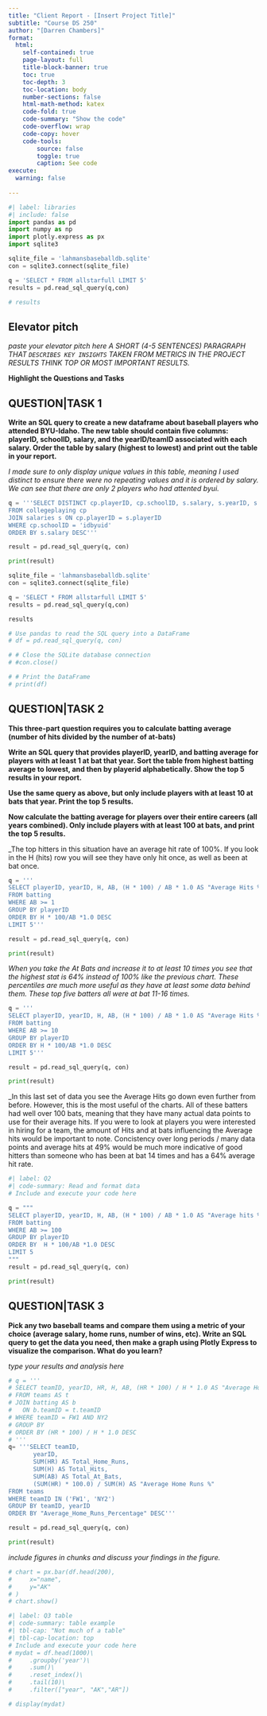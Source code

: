 ```yaml
---
title: "Client Report - [Insert Project Title]"
subtitle: "Course DS 250"
author: "[Darren Chambers]"
format:
  html:
    self-contained: true
    page-layout: full
    title-block-banner: true
    toc: true
    toc-depth: 3
    toc-location: body
    number-sections: false
    html-math-method: katex
    code-fold: true
    code-summary: "Show the code"
    code-overflow: wrap
    code-copy: hover
    code-tools:
        source: false
        toggle: true
        caption: See code
execute: 
  warning: false
    
---
```


```python
#| label: libraries
#| include: false
import pandas as pd
import numpy as np
import plotly.express as px
import sqlite3
```

```python
sqlite_file = 'lahmansbaseballdb.sqlite'
con = sqlite3.connect(sqlite_file)

q = 'SELECT * FROM allstarfull LIMIT 5'
results = pd.read_sql_query(q,con)

# results
```


## Elevator pitch

_paste your elevator pitch here_
_A SHORT (4-5 SENTENCES) PARAGRAPH THAT `DESCRIBES KEY INSIGHTS` TAKEN FROM METRICS IN THE PROJECT RESULTS THINK TOP OR MOST IMPORTANT RESULTS._



__Highlight the Questions and Tasks__

## QUESTION|TASK 1

__Write an SQL query to create a new dataframe about baseball players who attended BYU-Idaho. The new table should contain five columns: playerID, schoolID, salary, and the yearID/teamID associated with each salary. Order the table by salary (highest to lowest) and print out the table in your report.__


_I made sure to only display unique values in this table, meaning I used distinct to ensure there were no repeating values and it is ordered by salary. We can see that there are only 2 players who had attented byui._
```python

q = '''SELECT DISTINCT cp.playerID, cp.schoolID, s.salary, s.yearID, s.teamID
FROM collegeplaying cp
JOIN salaries s ON cp.playerID = s.playerID
WHERE cp.schoolID = 'idbyuid'
ORDER BY s.salary DESC'''

result = pd.read_sql_query(q, con)

print(result)
```

```python
sqlite_file = 'lahmansbaseballdb.sqlite'
con = sqlite3.connect(sqlite_file)

q = 'SELECT * FROM allstarfull LIMIT 5'
results = pd.read_sql_query(q,con)

results
```

```python
# Use pandas to read the SQL query into a DataFrame
# df = pd.read_sql_query(q, con)

# # Close the SQLite database connection
# #con.close()

# # Print the DataFrame
# print(df)
```



## QUESTION|TASK 2

__This three-part question requires you to calculate batting average (number of hits divided by the number of at-bats)__

__Write an SQL query that provides playerID, yearID, and batting average for players with at least 1 at bat that year. Sort the table from highest batting average to lowest, and then by playerid alphabetically. Show the top 5 results in your report.__

__Use the same query as above, but only include players with at least 10 at bats that year. Print the top 5 results.__

__Now calculate the batting average for players over their entire careers (all years combined). Only include players with at least 100 at bats, and print the top 5 results.__

_The top hitters in this situation have an average hit rate of 100%. If you look in the H (hits) row you will see they have only hit once, as well as been at bat once. 
```python
q = '''
SELECT playerID, yearID, H, AB, (H * 100) / AB * 1.0 AS "Average Hits %"
FROM batting
WHERE AB >= 1 
GROUP BY playerID
ORDER BY H * 100/AB *1.0 DESC 
LIMIT 5'''

result = pd.read_sql_query(q, con)

print(result)
```

_When you take the At Bats and increase it to at least 10 times you see that the highest stat is 64% instead of 100% like the previous chart. These percentiles are much more useful as they have at least some data behind them. These top five batters all were at bat 11-16 times._

```python
q = '''
SELECT playerID, yearID, H, AB, (H * 100) / AB * 1.0 AS "Average Hits %"
FROM batting
WHERE AB >= 10 
GROUP BY playerID
ORDER BY H * 100/AB *1.0 DESC 
LIMIT 5'''

result = pd.read_sql_query(q, con)

print(result)
```

_In this last set of data you see the Average Hits go down even further from before. However, this is the most useful of the charts. All of these batters had well over 100 bats, meaning that they have many actual data points to use for their average hits. If you were to look at players you were interested in hiring for a team, the amount of Hits and at bats influencing the Average hits would be important to note. Concistency over long periods / many data points and average hits at 49% would be much more indicative of good hitters than someone who has been at bat 14 times and has a 64% average hit rate. 
```python
#| label: Q2
#| code-summary: Read and format data
# Include and execute your code here

q = """ 
SELECT playerID, yearID, H, AB, (H * 100) / AB * 1.0 AS "Average hits %"
FROM batting 
WHERE AB >= 100
GROUP BY playerID 
ORDER BY  H * 100/AB *1.0 DESC
LIMIT 5
"""
result = pd.read_sql_query(q, con)

print(result) 
```


## QUESTION|TASK 3

__Pick any two baseball teams and compare them using a metric of your choice (average salary, home runs, number of wins, etc). Write an SQL query to get the data you need, then make a graph using Plotly Express to visualize the comparison. What do you learn?__

_type your results and analysis here_


```python
# q = '''
# SELECT teamID, yearID, HR, H, AB, (HR * 100) / H * 1.0 AS "Average Home Runs %"
# FROM teams AS t
# JOIN batting AS b
#   ON b.teamID = t.teamID 
# WHERE teamID = FW1 AND NY2
# GROUP BY 
# ORDER BY (HR * 100) / H * 1.0 DESC 
# '''
q= '''SELECT teamID, 
       yearID, 
       SUM(HR) AS Total_Home_Runs, 
       SUM(H) AS Total_Hits, 
       SUM(AB) AS Total_At_Bats, 
       (SUM(HR) * 100.0) / SUM(H) AS "Average Home Runs %"
FROM teams
WHERE teamID IN ('FW1', 'NY2')
GROUP BY teamID, yearID
ORDER BY "Average_Home_Runs_Percentage" DESC'''

result = pd.read_sql_query(q, con)

print(result)

```

_include figures in chunks and discuss your findings in the figure._

```python

# chart = px.bar(df.head(200),
#     x="name", 
#     y="AK"
# )
# chart.show()
```


```python
#| label: Q3 table
#| code-summary: table example
#| tbl-cap: "Not much of a table"
#| tbl-cap-location: top
# Include and execute your code here
# mydat = df.head(1000)\
#     .groupby('year')\
#     .sum()\
#     .reset_index()\
#     .tail(10)\
#     .filter(["year", "AK","AR"])

# display(mydat)

```
